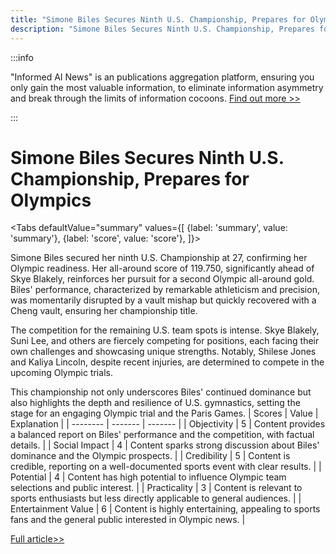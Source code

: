 ```yaml
---
title: "Simone Biles Secures Ninth U.S. Championship, Prepares for Olympics"
description: "Simone Biles Secures Ninth U.S. Championship, Prepares for Olympics"
---
```



:::info

"Informed AI News" is an publications aggregation platform, ensuring you only gain the most valuable information, to eliminate information asymmetry and break through the limits of information cocoons.  [Find out more >>](/)

:::

# Simone Biles Secures Ninth U.S. Championship, Prepares for Olympics


<Tabs
	defaultValue="summary"
	values={[
	{label: 'summary', value: 'summary'},
	{label: 'score', value: 'score'},
]}>
<TabItem value="summary">


Simone Biles secured her ninth U.S. Championship at 27, confirming her Olympic readiness. Her all-around score of 119.750, significantly ahead of Skye Blakely, reinforces her pursuit for a second Olympic all-around gold. Biles' performance, characterized by remarkable athleticism and precision, was momentarily disrupted by a vault mishap but quickly recovered with a Cheng vault, ensuring her championship title.

The competition for the remaining U.S. team spots is intense. Skye Blakely, Suni Lee, and others are fiercely competing for positions, each facing their own challenges and showcasing unique strengths. Notably, Shilese Jones and Kaliya Lincoln, despite recent injuries, are determined to compete in the upcoming Olympic trials.

This championship not only underscores Biles' continued dominance but also highlights the depth and resilience of U.S. gymnastics, setting the stage for an engaging Olympic trial and the Paris Games.
</TabItem>
<TabItem value="score">
	| Scores     | Value   | Explanation |
	| -------- | ------- | ------- |
	| Objectivity  | 5    | Content provides a balanced report on Biles' performance and the competition, with factual details.    |
	| Social Impact | 4     | Content sparks strong discussion about Biles' dominance and the Olympic prospects.    |
	| Credibility    | 5    | Content is credible, reporting on a well-documented sports event with clear results.    |
	| Potential    | 4    | Content has high potential to influence Olympic team selections and public interest.    |
	| Practicality    | 3    | Content is relevant to sports enthusiasts but less directly applicable to general audiences.    |
	| Entertainment Value    | 6    | Content is highly entertaining, appealing to sports fans and the general public interested in Olympic news.    |
</TabItem>
</Tabs>

[Full article>>](https://apnews.com/article/simone-biles-gymnastics-paris-olympics-ee35d8671238d511467e794c97eaad47)
